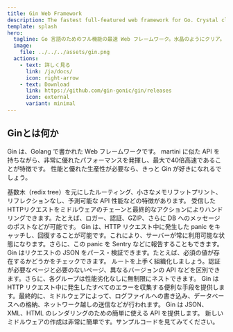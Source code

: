 ```yaml
---
title: Gin Web Framework
description: The fastest full-featured web framework for Go. Crystal clear.
template: splash
hero:
  tagline: Go 言語のためのフル機能の最速 Web フレームワーク。水晶のようにクリア。
  image:
    file: ../../../assets/gin.png
  actions:
    - text: 詳しく見る
      link: /ja/docs/
      icon: right-arrow
    - text: Download
      link: https://github.com/gin-gonic/gin/releases
      icon: external
      variant: minimal
---
```



## Ginとは何か

Gin は、Golang で書かれた Web フレームワークです。 martini に似た API を持ちながら、非常に優れたパフォーマンスを発揮し、最大で40倍高速であることが特徴です。 性能と優れた生産性が必要なら、きっと Gin が好きになれるでしょう。

<CardGrid stagger>
	<Card title="高速" icon="rocket">
		基数木（redix tree）を元にしたルーティング、小さなメモリフットプリント、リフレクションなし、予測可能な API 性能などの特徴があります。
	</Card>
	<Card icon="seti:plan" title="ミドルウェアのサポート">
		受信したHTTPリクエストをミドルウェアのチェーンと最終的なアクションによりハンドリングできます。たとえば、ロガー、認証、GZIP、さらに DB へのメッセージのポストなどが可能です。
	</Card>
	<Card icon="seti:lock" title="クラッシュフリー">
		Gin は、HTTP リクエスト中に発生した panic をキャッチし、回復することが可能です。これにより、サーバーが常に利用可能な状態になります。さらに、この panic を Sentry などに報告することもできます。
	</Card>
	<Card icon="approve-check-circle" title="JSON のバリデーション">
		Gin はリクエストの JSON をパース・検証できます。たとえば、必須の値が存在するかどうかをチェックできます。
	</Card>
	<Card icon="puzzle" title="ルートのグループ化">
		ルートを上手く組織化しましょう。認証が必要なページと必要のないページ、異なるバージョンの API などを区別できます。さらに、各グループは性能劣化なしに無制限にネストできます。
	</Card>
	<Card iconicon="open-book" title="エラーの管理">
		Gin は HTTP リクエスト中に発生したすべてのエラーを収集する便利な手段を提供します。最終的に、ミドルウェアによって、ログファイルへの書き込み、データベースへの格納、ネットワーク越しの送信などが行われます。
	</Card>
	<Card icon="seti:json" title="レンダリングのビルトイン">
		Gin は JSON、XML、HTML のレンダリングのための簡単に使える API を提供します。
	</Card>
	<Card icon="seti:html" title="拡張可能">
		新しいミドルウェアの作成は非常に簡単です。サンプルコードを見てみてください。
	</Card>
</CardGrid>


 
